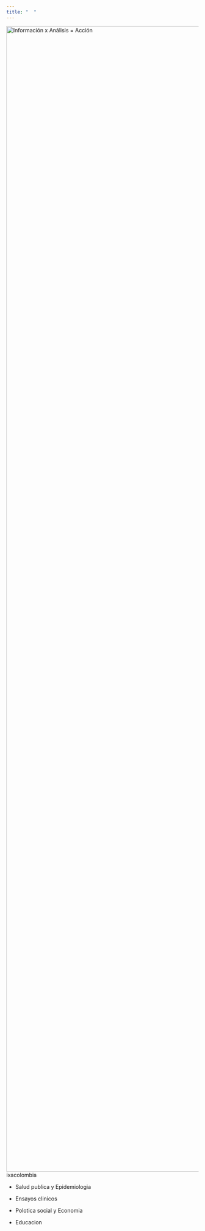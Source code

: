 ```yaml
---
title: "  "
---
```

![Información x  Análisis = Acción](img/banner5.png){width='3000px'}
ixacolombia

+ Salud publica y Epidemiologia

+ Ensayos clinicos

+ Polotica social y Economia

+ Educacion
